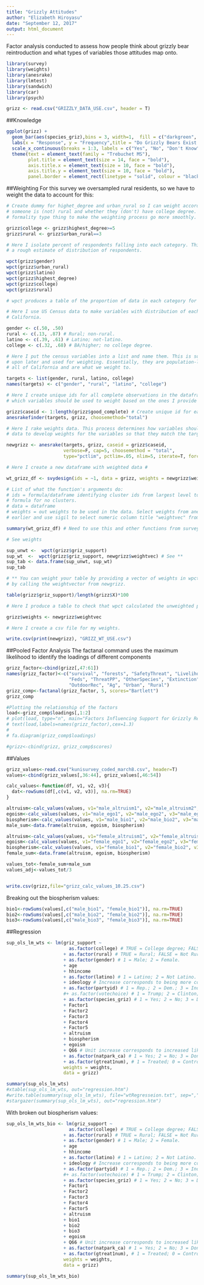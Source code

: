 ```yaml
---
title: "Grizzly Attitudes"
author: "Elizabeth Hiroyasu"
date: "September 12, 2017"
output: html_document
---
```


Factor analysis conducted to assess how people think about grizzly bear reintroduction and what types of variables those attitudes map onto.
```r
library(survey)
library(weights)
library(anesrake)
library(lmtest)
library(sandwich)
library(car)
library(psych)

grizz <- read.csv("GRIZZLY_DATA_USE.csv", header = T)
```

##Knowledge
```r
ggplot(grizz) + 
  geom_bar(aes(species_griz),bins = 3, width=1,  fill = c("darkgreen", "firebrick4", "sienna4"), colour = "black") +
  labs(x = "Response", y = "Frequency",title = "Do Grizzly Bears Exist in California") +
  scale_x_continuous(breaks = 1:3, labels = c("Yes", "No", "Don't Know")) + 
  theme(text = element_text(family = "Trebuchet MS"),
        plot.title = element_text(size = 14, face = "bold"), 
        axis.title.x = element_text(size = 10, face = "bold"),
        axis.title.y = element_text(size = 10, face = "bold"),
        panel.border = element_rect(linetype = "solid", colour = "black", fill = NA))

```

##Weighting
For this survey we oversampled rural residents, so we have to weight the data to account for this:
```r
# Create dummy for highet_degree and urban_rural so I can weight according to whether 
# someone is (not) rural and whether they (don't) have college degree. This is jsut a 
# formality type thing to make the weighting process go more smoothly. 

grizz$college <- grizz$highest_degree>=5 
grizz$rural <- grizz$urban_rural==3

# Here I isolate percent of respondents falling into each category. This is so I have 
# a rough estimate of distribution of respondents. 

wpct(grizz$gender)
wpct(grizz$urban_rural)
wpct(grizz$latino)
wpct(grizz$highest_degree)
wpct(grizz$college)
wpct(grizz$rural)

# wpct produces a table of the proportion of data in each category for any variable.

# Here I use US Census data to make variables with distribution of each data for all of 
# California. 

gender <- c(.50, .50)
rural <- c(.13, .87) # Rural; non-rural.
latino <- c(.39, .61) # Latino; not-latino.
college <- c(.32, .68) # BA/higher; no college degree.  

# Here I put the census variables into a list and name them. This is so they can be called 
# upon later and used for weighting. Essentially, they are population-level estiamtes for 
# all of California and are what we weight to. 

targets <- list(gender, rural, latino, college)
names(targets) <- c("gender", "rural", "latino", "college")

# Here I create unique ids for all complete observations in the dataframe, and then determine
# which variables should be used to weight based on the ones I provide in "target" list. 

grizz$caseid <- 1:length(grizz$good_complete) # Create unique id for each complete obs. 
anesrakefinder(targets, grizz, choosemethod="total") 

# Here I rake weights data. This process determines how variables should be weighted and then rakes the
# data to develop weights for the variables so that they match the target values I provided. 

newgrizz <- anesrake(targets, grizz, caseid = grizz$caseid,
                     verbose=F, cap=5, choosemethod = "total",
                     type="pctlim", pctlim=.05, nlim=5, iterate=T, force1=T)

# Here I create a new dataframe with weighted data #

wt_grizz_df <- svydesign(ids = ~1, data = grizz, weights = newgrizz$weightvec) 

# List of what the function's arguments do:
# ids = formula/dataframe identifying cluster ids from largest level to smallest level (-0) and -1 is a 
# formula for no clusters. 
# data = dataframe
# weights = out weights to be used in the data. Select weights from anesrake object we created 
# earlier and use sigil to select numeric column title "weightvec" from it. 

summary(wt_grizz_df) # Need to use this and other functions from survey package with weighted data. 

# See weights 

sup_unwt <-  wpct(grizz$griz_support) 
sup_wt  <-  wpct(grizz$griz_support, newgrizz$weightvec) # See ** 
sup_tab <- data.frame(sup_unwt, sup_wt)
sup_tab

# ** You can weight your table by providing a vector of weights in wpct function, which I do
# by calling the weightvector from newgrizz. 

table(grizz$griz_support)/length(grizz$X)*100

# Here I produce a table to check that wpct calculated the unweighted proportion correctly. 

grizz$weights <- newgrizz$weightvec

# Here I create a csv file for my weights. 

write.csv(print(newgrizz), "GRIZZ_WT_USE.csv")
```

##Pooled Factor Analysis
The factanal command uses the maximum likelihood to identify the loadings of different components
```r
grizz_factor<-cbind(grizz[,47:61])
names(grizz_factor)<-c("survival", "forests", "SafetyThreat", "LivelihoodThreat", "Tourism",
                       "Feds", "ThreatPP", "OtherSpecies", "Extinction", "LocalControl", "Ranchers",
                       "OutdoorRec", "Ag", "Urban", "Rural")
grizz_comp<-factanal(grizz_factor, 5, scores="Bartlett")
grizz_comp

#Plotting the relationship of the factors
load<-grizz_comp$loadings[,1:2]
# plot(load, type="n", main="Factors Influencing Support for Grizzly Reintroduction") # set up plot 
# text(load,labels=names(grizz_factor),cex=1.3)
# 
# fa.diagram(grizz_comp$loadings)

#grizz<-cbind(grizz, grizz_comp$scores)
```

##Values
```r
grizz_values<-read.csv("kunisurvey_coded_march8.csv", header=T)
values<-cbind(grizz_values[,36:44], grizz_values[,46:54])

calc_values<-function(df, v1, v2, v3){
  dat<-rowSums(df[,c(v1, v2, v3)], na.rm=TRUE)
}

altruism<-calc_values(values, v1="male_altruism1", v2="male_altruism2", v3="male_altruism3")
egoism<-calc_values(values, v1="male_ego1", v2="male_ego2", v3="male_ego3")
biospherism<-calc_values(values, v1="male_bio1", v2="male_bio2", v3="male_bio3")
male_sum<-data.frame(altruism, egoism, biospherism)

altruism<-calc_values(values, v1="female_altruism1", v2="female_altruism2", v3="female_altruism3")
egoism<-calc_values(values, v1="female_ego1", v2="female_ego2", v3="female_ego3")
biospherism<-calc_values(values, v1="female_bio1", v2="female_bio2", v3="female_bio3")
female_sum<-data.frame(altruism, egoism, biospherism)

values_tot<-female_sum+male_sum
values_adj<-values_tot/3


write.csv(grizz,file="grizz_calc_values_10.25.csv")
```

Breaking out the biospherism values:
```r
bio1<-rowSums(values[,c("male_bio1", "female_bio1")], na.rm=TRUE)
bio2<-rowSums(values[,c("male_bio2", "female_bio2")], na.rm=TRUE)
bio3<-rowSums(values[,c("male_bio3", "female_bio3")], na.rm=TRUE)
```

##Regression
```r
sup_ols_lm_wts <- lm(griz_support ~ 
                       as.factor(college) # TRUE = College degree; FALSE = No college degree.
                     + as.factor(rural) # TRUE = Rural; FALSE = Not Rural. 
                     + as.factor(gender) # 1 = Male; 2 = Female. 
                     + age
                     + hhincome 
                     + as.factor(latino) # 1 = Latino; 2 = Not Latino. 
                     + ideology # Increase corresponds to being more conservative
                     + as.factor(partyid) # 1 = Rep.; 2 = Dem.; 3 = Ind.; 4 = Other. 
                     #+ as.factor(votechoice) # 1 = Trump; 2 = Clinton; 3 = Other; 4 = Didn't Vote. 
                     + as.factor(species_griz) # 1 = Yes; 2 = No; 3 = Don't Know. 
                     + Factor1
                     + Factor2
                     + Factor3
                     + Factor4
                     + Factor5
                     + altruism
                     + biospherism
                     + egoism
                     + Q66 # Unit increase corresponds to increased likelihood to discontinue.
                     + as.factor(natpark_ca) # 1 = Yes; 2 = No; 3 = Don't Know.
                     + as.factor(gtreat1num), # 1 = Treated; 0 = Control.
                     weights = weights,
                     data = grizz)

summary(sup_ols_lm_wts)
#xtable(sup_ols_lm_wts, out="regression.htm")
#write.table(summary(sup_ols_lm_wts), file="wtRegresseion.txt", sep=",", quote=FALSE, row.names=F)
#stargazer(summary(sup_ols_lm_wts), out="regression.htm")
```

With broken out biospherism values:
```r

sup_ols_lm_wts_bio <- lm(griz_support ~ 
                       as.factor(college) # TRUE = College degree; FALSE = No college degree.
                     + as.factor(rural) # TRUE = Rural; FALSE = Not Rural. 
                     + as.factor(gender) # 1 = Male; 2 = Female. 
                     + age
                     + hhincome 
                     + as.factor(latino) # 1 = Latino; 2 = Not Latino. 
                     + ideology # Increase corresponds to being more conservative
                     + as.factor(partyid) # 1 = Rep.; 2 = Dem.; 3 = Ind.; 4 = Other. 
                     #+ as.factor(votechoice) # 1 = Trump; 2 = Clinton; 3 = Other; 4 = Didn't Vote. 
                     + as.factor(species_griz) # 1 = Yes; 2 = No; 3 = Don't Know. 
                     + Factor1
                     + Factor2
                     + Factor3
                     + Factor4
                     + Factor5
                     + altruism
                     + bio1
                     + bio2
                     + bio3
                     + egoism
                     + Q66 # Unit increase corresponds to increased likelihood to discontinue.
                     + as.factor(natpark_ca) # 1 = Yes; 2 = No; 3 = Don't Know.
                     + as.factor(gtreat1num), # 1 = Treated; 0 = Control.
                     weights = weights,
                     data = grizz)

summary(sup_ols_lm_wts_bio)

```